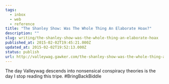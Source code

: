 ```yaml
---
tags:
  - inbox
  - web
  - reference
title: "The Shanley Show: Was The Whole Thing An Elaborate Hoax?"
description: ""
slug: writing/the-shanley-show-was-the-whole-thing-an-elaborate-hoax
published_at: 2015-02-02T19:45:21.000Z
updated_at: 2015-02-02T19:52:13.000Z
status: publish
url: http://valleywag.gawker.com/the-shanley-show-was-the-whole-thing-an-elaborate-hoax-1681398966/
---
```

The day Valleywag descends into nonsensical conspiracy theories is the day I stop reading this tripe. #BringBackBiddle
